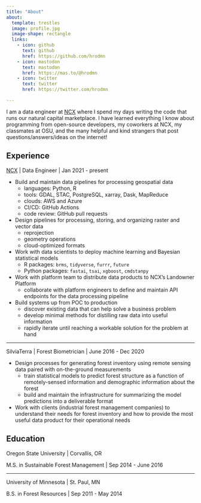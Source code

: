 ```yaml
---
title: "About"
about:
  template: trestles
  image: profile.jpg
  image-shape: rectangle
  links:
    - icon: github
      text: github
      href: https://github.com/hrodmn
    - icon: mastodon
      text: mastodon
      href: https://mas.to/@hrodmn
    - icon: twitter
      text: twitter
      href: https://twitter.com/hrodmn

---
```


I am a data engineer at [NCX](https://ncx.com) where I spend my days writing the
code that runs our natural capital marketplace.
I have learned everything I know about programming from open-source developers,
my coworkers at NCX, my classmates at OSU, and the many helpful and kind
strangers that post questions/answers/ideas on the internet!

## Experience

[NCX](https://ncx.com) | Data Engineer | Jan 2021 - present

- Build and maintain data pipelines for processing geospatial data
  - languages: Python, R
  - tools: GDAL, STAC, PostgreSQL, xarray, Dask, MapReduce
  - clouds: AWS and Azure
  - CI/CD: GitHub Actions
  - code review: GitHub pull requests
- Design pipelines for processing, storing, and organizing raster and vector
  data
  - reprojection
  - geometry operations
  - cloud-optimized formats
- Work with data scientists to deploy machine learning and Bayesian statistical
  models
  - R packages: `brms`, `tidyverse`, `furrr`, `future`
  - Python packages: `fastai`, `tsai`, `xgboost`, `cmdstanpy`
- Work with platform team to distribute data products to NCX's Landowner
  Platform
  - collaborate with platform engineers to define and maintain API endpoints for
    the data processing pipeline
- Build systems up from POC to production
  - discover existing data that can help solve a business problem 
  - develop minimal methods for distilling raw data into useful information
  - rapidly iterate until reaching a workable solution for the problem at hand

---

SilviaTerra | Forest Biometrician | June 2016 - Dec 2020

- Design processes for generating forest inventory using remote sensing data
paired with on-the-ground measurements
  - train statistical models to predict forest structure as a function of
    remotely-sensed information and demographic information about the forest
  - build and maintain the infrastructure for summarizing the model predictions
    into a deliverable format
- Work with clients (industrial forest management companies) to understand their
needs for forest inventory and how to provide the most useful data product for
their operational needs

## Education

Oregon State University | Corvallis, OR

M.S. in Sustainable Forest Management | Sep 2014 - June 2016

---

University of Minnesota | St. Paul, MN

B.S. in Forest Resources | Sep 2011 - May 2014




